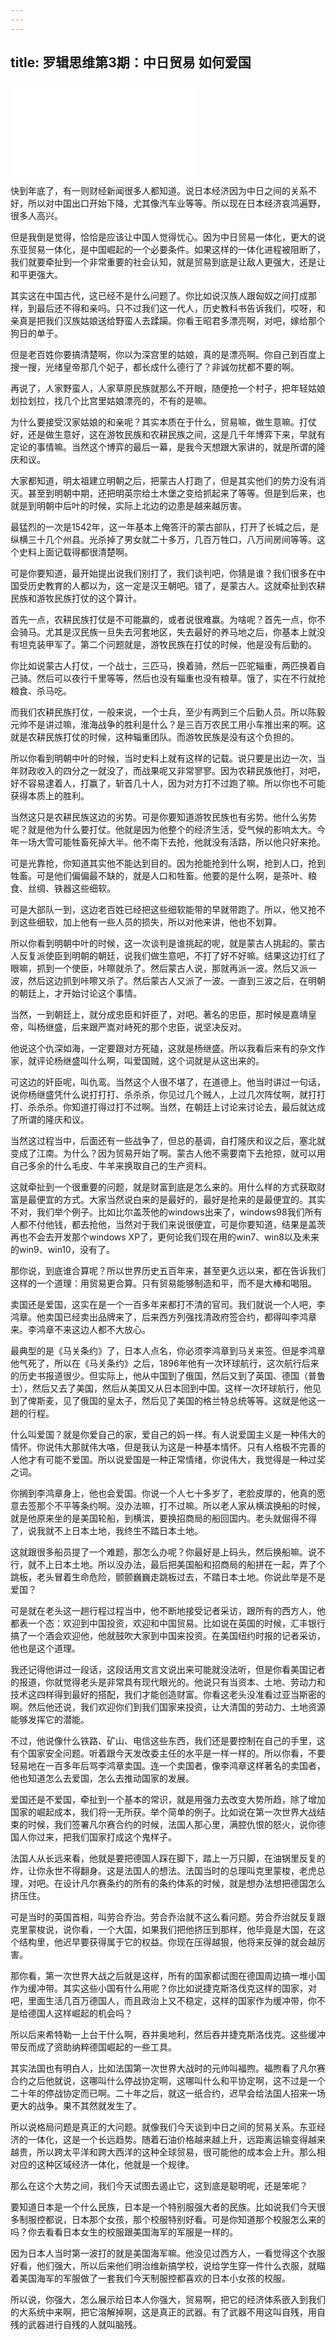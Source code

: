```yaml
---
---
---
```

title: 罗辑思维第3期：中日贸易 如何爱国
---

<iframe src="//player.bilibili.com/player.html?aid=87547672&bvid=BV1X741187i7&cid=149587564&page=1" scrolling="no" border="0" frameborder="no" framespacing="0" allowfullscreen> </iframe>

快到年底了，有一则财经新闻很多人都知道。说日本经济因为中日之间的关系不好，所以对中国出口开始下降，尤其像汽车业等等。所以现在日本经济哀鸿遍野，很多人高兴。

但是我倒是觉得，恰恰是应该让中国人觉得忧心。因为中日贸易一体化，更大的说东亚贸易一体化，是中国崛起的一个必要条件。如果这样的一体化进程被阻断了，我们就要牵扯到一个非常重要的社会认知，就是贸易到底是让敌人更强大，还是让和平更强大。

其实这在中国古代，这已经不是什么问题了。你比如说汉族人跟匈奴之间打成那样，到最后还不得和亲吗。只不过我们这一代人，历史教科书告诉我们，哎呀，和亲真是把我们汉族姑娘送给野蛮人去蹂躏。你看王昭君多漂亮啊，对吧，嫁给那个狗日的单于。

但是老百姓你要搞清楚啊，你以为深宫里的姑娘，真的是漂亮啊。你自己到百度上搜一搜，光绪皇帝那几个妃子，都长成什么德行了？非诚勿扰都不要的啊。

再说了，人家野蛮人，人家草原民族就那么不开眼，随便抢一个村子，把年轻姑娘划拉划拉，找几个比宫里姑娘漂亮的，不有的是嘛。

为什么要接受汉家姑娘的和亲呢？其实本质在于什么，贸易嘛，做生意嘛。打仗好，还是做生意好，这在游牧民族和农耕民族之间，这是几千年博弈下来，早就有定论的事情嘛。当然这个博弈的最后一幕，是我今天想跟大家讲的，就是所谓的隆庆和议。

大家都知道，明太祖建立明朝之后，把蒙古人打跑了，但是其实他们的势力没有消灭。甚至到明朝中期，还把明英宗给土木堡之变给抓起来了等等。但是到后来，也就是到明朝中后叶的时候，实际上北边的边患是越来越厉害。

最猛烈的一次是1542年，这一年基本上俺答汗的蒙古部队，打开了长城之后，是纵横三十几个州县。光杀掉了男女就二十多万，几百万牲口，八万间房间等等。这个史料上面记载得都很清楚啊。

可是你要知道，最开始提出说我们别打了，我们谈判吧，你猜是谁？我们很多在中国受历史教育的人都以为，这一定是汉王朝吧。错了，是蒙古人。这就牵扯到农耕民族和游牧民族打仗的这个算计。

首先一点，农耕民族打仗是不可能赢的，或者说很难赢。为啥呢？首先一点，你不会骑马。尤其是汉民族一旦失去河套地区，失去最好的养马地之后，你基本上就没有坦克装甲军了。第二个问题就是，游牧民族在打仗的时候，他是没有后勤的。

你比如说蒙古人打仗，一个战士，三匹马，换着骑，然后一匹驼辎重，两匹换着自己骑。然后可以夜行千里等等，然后也没有辎重也没有粮草。饿了，实在不行就抢粮食、杀马吃。

而我们农耕民族打仗，一般来说，一个士兵，至少有两到三个后勤人员。所以陈毅元帅不是讲过嘛，淮海战争的胜利是什么？是三百万农民工用小车推出来的啊。这就是农耕民族打仗的时候，这种辎重团队。而游牧民族是没有这个负担的。

所以你看到明朝中叶的时候，当时史料上就有这样的记载。说只要是出边一次，当年财政收入的四分之一就没了，而战果呢又非常寥寥。因为农耕民族他打，对吧，好不容易逮着人，打赢了，斩首几十人，因为对方打不过跑了嘛。所以你也不可能获得本质上的胜利。

当然这只是农耕民族这边的劣势。可是你要知道游牧民族也有劣势。他什么劣势呢？就是他为什么要打仗。他就是因为他整个的经济生活，受气候的影响太大。今年一场大雪可能牲畜死掉大半。他不南下去抢，他就没有活路，所以他只好来抢。

可是光靠抢，你知道其实他不能达到目的。因为抢能抢到什么啊，抢到人口，抢到牲畜。可是他们偏偏最不缺的，就是人口和牲畜。他要的是什么啊，是茶叶、粮食、丝绸、铁器这些细软。

可是大部队一到，这边老百姓已经把这些细软能带的早就带跑了。所以，他又抢不到这些细软，加上他有一些人员的损失，所以对他来讲，他也不划算。

所以你看到明朝中叶的时候，这一次谈判是谁挑起的呢，就是蒙古人挑起的。蒙古人反复派使臣到明朝的朝廷，说我们做生意吧，不打了好不好嘛。结果这边打红了眼嘛，抓到一个使臣，咔嚓就杀了。然后蒙古人说，那就再派一波。然后又派一波，然后这边抓到咔嚓又杀了。然后蒙古人又派了一波。一直到三波之后，在明朝的朝廷上，才开始讨论这个事情。

当然，一到朝廷上，就分成忠臣和奸臣了，对吧。著名的忠臣，那时候是嘉靖皇帝，叫杨继盛，后来跟严嵩对峙死的那个忠臣，说坚决反对。

他说这个仇深如海，一定要跟对方死磕，这就是杨继盛。所以我看后来有的杂文作家，就评论杨继盛叫什么啊，叫爱国贼，这个词就是从这出来的。

可这边的奸臣呢，叫仇鸾。当然这个人很不堪了，在道德上。他当时讲过一句话，说你杨继盛凭什么说打打打、杀杀杀，你见过几个贼人，上过几次阵仗啊，就打打打、杀杀杀。你知道打得过打不过啊。当然，在朝廷上讨论来讨论去，最后就达成了所谓的隆庆和议。

当然这过程当中，后面还有一些战争了，但总的基调，自打隆庆和议之后，塞北就变成了江南。为什么？因为贸易开始了啊。蒙古人他不需要南下去抢掠，就可以用自己多余的什么毛皮、牛羊来换取自己的生产资料。

这就牵扯到一个很重要的问题，就是财富到底是怎么来的。用什么样的方式获取财富是最便宜的方式。大家当然说白来的是最好的，最好是抢来的是最便宜的。其实不对，我们举个例子。比如比尔盖茨他的windows出来了，windows98我们所有人都不付他钱，都去抢他，当然对于我们来说很便宜，可是你要知道，结果是盖茨再也不会去开发那个windows XP了，更何论我们现在用的win7、win8以及未来的win9、win10，没有了。

那你说，到底谁合算呢？所以世界历史五百年来，甚至更久远以来，都在告诉我们这样的一个道理：用贸易更合算。只有贸易能够制造和平，而不是大棒和喝阻。

卖国还是爱国，这实在是一个一百多年来都打不清的官司。我们就说一个人吧，李鸿章。他卖国已经卖出品牌来了，后来西方列强找清政府签合约，都得叫李鸿章来。李鸿章不来这边人都不大放心。

最典型的是《马关条约》了，日本人点名，你必须李鸿章到马关来签。但是李鸿章他气死了，所以在《马关条约》之后，1896年他有一次环球航行，这次航行后来的历史书报道很少。但实际上，他从中国到了俄国，然后又到了英国、德国（普鲁士），然后又去了美国，然后从美国又从日本回到中国。这样一次环球航行，他见到了俾斯麦，见了俄国的皇太子，然后见了美国的格兰特总统等等。这就是他这一趟的行程。

什么叫爱国？就是你爱自己的家，爱自己的妈一样。有人说爱国主义是一种伟大的情怀。你说伟大那就伟大咯，但是我认为这是一种基本情怀。只有人格极不完善的人他才有可能不爱国。所以说爱国是一种正常情绪，你说伟大，我觉得是一种过奖之词。

你搁到李鸿章身上，他也会爱国。你说一个人七十多岁了，老脸皮厚的，他真的愿意去签那个不平等条约啊。没办法嘛，打不过嘛。所以老人家从横滨换船的时候，就是他原来坐的是美国轮船，到横滨，要换招商局的船回国内。老头就倔得不得了，说我就不上日本土地，我终生不踏日本土地。

这就跟很多船员提了一个难题，那怎么办呢？你最好是上码头，然后换船嘛。说不行，就不上日本土地。所以没办法，最后把美国船和招商局的船拼在一起，弄了个跳板，老头冒着生命危险，颤颤巍巍走跳板过去，不踏日本土地。你说此举是不是爱国？

可是就在老头这一趟行程过程当中，他不断地接受记者采访，跟所有的西方人，他都表一个态：欢迎到中国投资，欢迎和中国贸易。比如说在英国的时候，汇丰银行搞了一个酒会欢迎他，他就鼓吹大家到中国来投资。在美国纽约时报的记者采访，他也是这个道理。

我还记得他讲过一段话，这段话用文言文说出来可能就没法听，但是你看美国记者的报道，你就觉得老头是非常具有现代眼光的。他说只有当资本、土地、劳动力和技术这四样得到最好的搭配，我们才能创造财富。你看这老头没准看过亚当斯密的啊。然后他还说，我们欢迎你们到我们国家来投资，让大清国的劳动力、土地资源能够发挥它的潜能。

不过，他说像什么铁路、矿山、电信这些东西，我们还是要控制在自己的手里，这有个国家安全问题。听着跟今天发改委主任的水平是一样一样的。所以你看，不要轻易地在一百多年后骂李鸿章卖国。连一个卖国者，像李鸿章这样著名的卖国者，他也知道怎么去爱国，怎么去推动国家的发展。

爱国还是不爱国，牵扯到一个基本的常识，就是用强力去改变大势所趋，除了增加国家的崛起成本，我们将一无所获。举个简单的例子。比如说在第一次世界大战结束的时候，我们签署凡尔赛合约的时候，法国人那心里，满腔仇恨的怒火，说你德国人你过来，把我们国家打成这个鬼样子。

法国人从长远来看，他就是要把德国人踩在脚下，踏上一万只脚，在油锅里反复的炸，让你永世不得翻身。这是法国人的想法。法国当时的总理叫克里蒙梭，老虎总理，对吧。在设计凡尔赛条约的所有的条约体系的时候，就是想办法想把德国怎么挤压住。

可是当时的英国首相，叫劳合乔治。劳合乔治就不这么看问题。劳合乔治就反复跟克里蒙梭说，说你看，一个大国，如果我们把他挤压到那样，他毕竟是大国，在这个结构里，他迟早要获得属于它的权益。你现在压得越狠，他将来反弹的就会越厉害。

那你看，第一次世界大战之后就是这样，所有的国家都试图在德国周边搞一堆小国作为缓冲带。其实这些小国有什么用呢？你比如说捷克斯洛伐克这样的国家，对吧，里面生活几百万德国人，而且政治上又不稳定，这样的国家作为缓冲带，你不是给德国人这样崛起的机会吗？

所以后来希特勒一上台干什么啊，吞并奥地利，然后吞并捷克斯洛伐克。这些缓冲带反而成了资助纳粹德国崛起的一些工具。

其实法国也有明白人，比如法国第一次世界大战时的元帅叫福煦。福煦看了凡尔赛合约之后他就说，这哪叫什么停战协定啊，这哪叫什么和平协定啊，这不过是一个二十年的停战协定而已啊。二十年之后，就这一纸合约，迟早会给法国人招来一场更大的战争。果不其然就发生了。

所以说格局问题是真正的大问题。就像我们今天谈到中日之间的贸易关系。东亚经济的一体化，这是一个长远趋势。随着石油价格越来越上升，远距离运输变得越来越贵，所以跨太平洋和跨大西洋的这种全球贸易，很可能他的成本会上升。那么相对应的这种区域经济一体化，他就是一个规律。

那么在这个大势之间，我们今天试图去遏止它，这到底是聪明呢，还是笨呢？

要知道日本是一个什么民族，日本是一个特别服强大者的民族。比如说我们今天很多制服控都说，日本那个女孩，那个校服特别好看。可是你知道那个校服怎么来的吗？你去看看日本女生的校服跟美国海军的军服是一样的。

因为日本人当时第一波打的就是美国海军嘛。他没见过西方人，一看觉得这个衣服好看，他们强大，所以后来他们明治维新搞学校，说给学生穿一件什么衣服，就瞄着美国海军的军服做了一套我们今天制服控都喜欢的日本小女孩的校服。

所以说，你强大，怎么展示给日本人你强大，贸易啊，把它的经济体系嵌入到我们的大系统中来啊，把它溶解掉啊，这是真正的武器。有了武器不用这叫自残，用自残的武器进行自残的人就叫脑残。